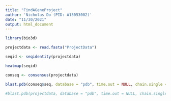 ---
title: "FindAGeneProject"
author: 'Nicholas Do (PID: A15053002)'
date: "11/30/2021"
output: html_document
---

```{r}
library(bio3d)
```

```{r}
projectdata <- read.fasta("ProjectData")

seqid <- seqidentity(projectdata)
```
```{r}
heatmap(seqid)
```



```{r}
conseq <- consensus(projectdata)

```





```{r}
blast.pdb(conseq$seq, database = "pdb", time.out = NULL, chain.single = TRUE)
```




```{r}
#blast.pdb(projectdata, database = "pdb", time.out = NULL, chain.single = TRUE)
```

